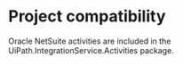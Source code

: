 ﻿# Project compatibility

Oracle NetSuite activities are included in the
                UiPath.IntegrationService.Activities package.




|  |
| ---
